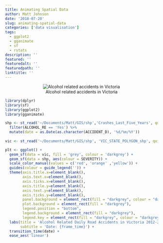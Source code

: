 ```yaml
---
title: Animating Spatial Data
author: Matt Johnson
date: '2018-07-20'
slug: animating-spatial-data
categories: ['data visualisation']
tags:
  - ggplot2
  - gganimate
  - sf
  - rstats
description: ''
featured: ''
featuredalt: ''
featuredpath: ''
linktitle: ''
---
```


<center>
![Alcohol related accidents in Victoria](/post/2018-07-20-animating-spatial-data_files/vic_alcohol.gif)
</center>

```r

library(dplyr)
library(sf)
library(ggplot2)
library(gganimate)

shp <- st_read('~/Documents/Matt/GIS/shp','Crashes_Last_Five_Years', quiet = TRUE) %>%
  filter(ALCOHOL_RE == 'Yes') %>%
  mutate(date = as.Date(as.character(ACCIDENT_D), '%d/%m/%Y'))
  
vic <- st_read('~/Documents/Matt/GIS/shp', 'VIC_STATE_POLYGON_shp', quiet = TRUE) 

plt <- ggplot() +
  geom_sf(data = vic, fill = 'grey', colour = 'darkgrey') +
  geom_sf(data = shp, aes(colour = SEVERITY)) +
  scale_color_manual(values = c('red', 'orange' ,'yellow')) +
  guides(colour = guide_legend('')) +
  theme(axis.title.x=element_blank(),
        axis.text.x=element_blank(),
        axis.ticks.x=element_blank(),
        axis.title.y=element_blank(),
        axis.text.y=element_blank(),
        axis.ticks.y=element_blank(),
        panel.background = element_rect(fill = "darkgrey", colour = "darkgrey"),
        plot.background = element_rect(fill = "darkgrey"),
        legend.position = "bottom",
        legend.background = element_rect(fill = "darkgrey"),
        legend.key = element_rect(fill = "darkgrey", colour = "darkgrey")) +
  labs(title = 'Alcohol Related Daily Road Accidents in Victoria 2012-2017',
       subtitle = 'Date: {frame_time}') +
  transition_time(date) +
  ease_aes('linear')



```





